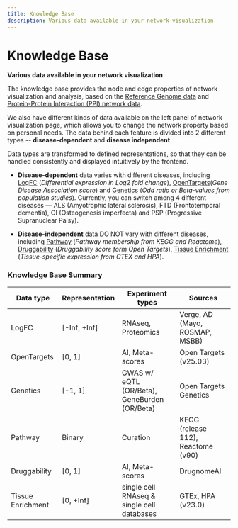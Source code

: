 ```yaml
---
title: Knowledge Base
description: Various data available in your network visualization
---
```


# Knowledge Base

**Various data available in your network visualization**

The knowledge base provides the node and edge properties of network visualization and analysis, based on the [Reference Genome data](./knowledge-base/reference-genome-data.mdx) and [Protein-Protein Interaction (PPI) network data](./knowledge-base/protein-protein-interaction-ppi-data.mdx).

We also have different kinds of data available on the left panel of network visualization page, which allows you to change the network property based on personal needs. The data behind each feature is divided into 2 different types -- **disease-dependent** and **disease independent**.

Data types are transformed to defined representations, so that they can be handled consistently and displayed intuitively by the frontend.

- **Disease-dependent** data varies with different diseases, including [LogFC](knowledge-base/disease-dependent-data/logfc.mdx) (_Differential expression in Log2 fold change_), [OpenTargets](knowledge-base/disease-dependent-data/gda.mdx)(_Gene Disease Association score_) and [Genetics](knowledge-base/disease-dependent-data/genetics.mdx) (_Odd ratio or Beta-values from population studies_). Currently, you can switch among 4 different diseases — ALS (Amyotrophic lateral sclerosis), FTD (Frontotemporal dementia), OI (Osteogenesis imperfecta) and PSP (Progressive Supranuclear Palsy).

- **Disease-independent** data DO NOT vary with different diseases, including [Pathway](knowledge-base/disease-independent-data/pathway.mdx) (_Pathway membership from KEGG and Reactome_), [Druggability](knowledge-base/disease-independent-data/druggability.mdx) (_Druggability score form Open Targets_), [Tissue Enrichment](knowledge-base/disease-independent-data/tissue-enrichment.mdx) (_Tissue-specific expression from GTEX and HPA_).

### Knowledge Base Summary

| Data type         | Representation | Experiment types                             | Sources                            |
| ----------------- | -------------- | -------------------------------------------- | ---------------------------------- |
| LogFC             | [-Inf, +Inf]   | RNAseq, Proteomics                           | Verge, AD (Mayo, ROSMAP, MSBB)     |
| OpenTargets               | [0, 1]         | AI, Meta-scores                              | Open Targets (v25.03)              |
| Genetics          | [-1, 1]        | GWAS w/ eQTL (OR/Beta), GeneBurden (OR/Beta) | Open Targets Genetics              |
| Pathway           | Binary         | Curation                                     | KEGG (release 112), Reactome (v90) |
| Druggability      | [0, 1]         | AI, Meta-scores                              | DrugnomeAI                         |
| Tissue Enrichment | [0, +Inf]      | single cell RNAseq & single cell databases   | GTEx, HPA (v23.0)                  |
